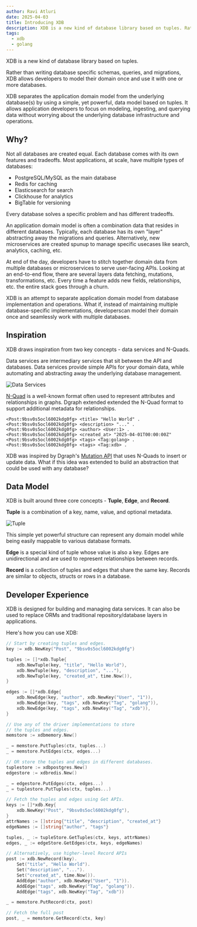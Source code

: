 ```yaml
---
author: Ravi Atluri
date: 2025-04-03
title: Introducing XDB
description: XDB is a new kind of database library based on tuples. Rather than writing database specific schemas, queries, and migrations, XDB allows developers to model their domain once and use it with one or more databases.
tags:
  - xdb
  - golang
---
```


XDB is a new kind of database library based on tuples.

Rather than writing database specific schemas, queries, and migrations, XDB allows developers to model their domain once and use it with one or more databases.

XDB separates the application domain model from the underlying database(s) by using a simple, yet powerful, data model based on tuples. It allows application developers to focus on modeling, ingesting, and querying data without worrying about the underlying database infrastructure and operations.

## Why?

Not all databases are created equal. Each database comes with its own features and tradeoffs. Most applications, at scale, have multiple types of databases:

- PostgreSQL/MySQL as the main database
- Redis for caching
- Elasticsearch for search
- Clickhouse for analytics
- BigTable for versioning

Every database solves a specific problem and has different tradeoffs.

An application domain model is often a combination data that resides in different databases. Typically, each database has its own "layer" abstracting away the migrations and queries. Alternatively, new microservices are created spunup to manage specific usecases like search, analytics, caching, etc.

At end of the day, developers have to stitch together domain data from multiple databases or microservices to serve user-facing APIs. Looking at an end-to-end flow, there are several layers data fetching, mutations, transformations, etc. Every time a feature adds new fields, relationships, etc. the entire stack goes through a churn.

XDB is an attempt to separate application domain model from database implementation and operations. What if, instead of maintaining multiple database-specific implementations, developerscan model their domain once and seamlessly work with multiple databases.

## Inspiration

XDB draws inspiration from two key concepts - data services and N-Quads.

Data services are intermediary services that sit between the API and databases. Data services provide simple APIs for your domain data, while automating and abstracting away the underlying database management.

<Image
  src="/images/introducing-xdb/data-services.png"
  alt="Data Services"
/>

[N-Quad](https://www.w3.org/TR/n-quads/) is a well-known format often used to represent attributes and relationships in graphs. Dgraph extended extended the N-Quad format to support additional metadata for relationships.

```
<Post:9bsv0s5ocl6002kdg0fg> <title> "Hello World" .
<Post:9bsv0s5ocl6002kdg0fg> <description> "..." .
<Post:9bsv0s5ocl6002kdg0fg> <author> <User:1> .
<Post:9bsv0s5ocl6002kdg0fg> <created_at> "2025-04-01T00:00:00Z"
<Post:9bsv0s5ocl6002kdg0fg> <tags> <Tag:golang> .
<Post:9bsv0s5ocl6002kdg0fg> <tags> <Tag:xdb> .
```

XDB was inspired by Dgraph's [Mutation API](https://github.com/hypermodeinc/dgo/blob/8fd6df819e01c401e89f57601fba40e5631a27de/protos/api.proto#L68) that uses N-Quads to insert or update data. What if this idea was extended to build an abstraction that could be used with any database?

## Data Model

XDB is built around three core concepts - **Tuple**, **Edge**, and **Record**.

**Tuple** is a combination of a key, name, value, and optional metadata.

<Image
  src="/images/introducing-xdb/tuple.png"
  alt="Tuple"
/>

This simple yet powerful structure can represent any domain model while being easily mappable to various database formats.

**Edge** is a special kind of tuple whose value is also a key. Edges are unidirectional and are used to represent relationships between records.

**Record** is a collection of tuples and edges that share the same key. Records are similar to objects, structs or rows in a database.

## Developer Experience

XDB is designed for building and managing data services. It can also be used to replace ORMs and traditional repository/database layers in applications.

Here's how you can use XDB:

```go
// Start by creating tuples and edges.
key := xdb.NewKey("Post", "9bsv0s5ocl6002kdg0fg")

tuples := []*xdb.Tuple{
	xdb.NewTuple(key, "title", "Hello World"),
	xdb.NewTuple(key, "description", "..."),
	xdb.NewTuple(key, "created_at", time.Now()),
}

edges := []*xdb.Edge{
	xdb.NewEdge(key, "author", xdb.NewKey("User", "1")),
	xdb.NewEdge(key, "tags", xdb.NewKey("Tag", "golang")),
	xdb.NewEdge(key, "tags", xdb.NewKey("Tag", "xdb")),
}

// Use any of the driver implementations to store
// the tuples and edges.
memstore := xdbmemory.New()

_ = memstore.PutTuples(ctx, tuples...)
_ = memstore.PutEdges(ctx, edges...)

// OR store the tuples and edges in different databases.
tuplestore := xdbpostgres.New()
edgestore := xdbredis.New()

_ = edgestore.PutEdges(ctx, edges...)
_ = tuplestore.PutTuples(ctx, tuples...)

// Fetch the tuples and edges using Get APIs.
keys := []*xdb.Key{
	xdb.NewKey("Post", "9bsv0s5ocl6002kdg0fg"),
}
attrNames := []string{"title", "description", "created_at"}
edgeNames := []string{"author", "tags"}

tuples, _ := tupleStore.GetTuples(ctx, keys, attrNames)
edges, _ := edgeStore.GetEdges(ctx, keys, edgeNames)

// Alternatively, use higher-level Record APIs
post := xdb.NewRecord(key).
	Set("title", "Hello World").
	Set("description", "...").
	Set("created_at", time.Now()).
	AddEdge("author", xdb.NewKey("User", "1")).
	AddEdge("tags", xdb.NewKey("Tag", "golang")).
	AddEdge("tags", xdb.NewKey("Tag", "xdb"))

_ = memstore.PutRecord(ctx, post)

// Fetch the full post
post, _ = memstore.GetRecord(ctx, key)
```
